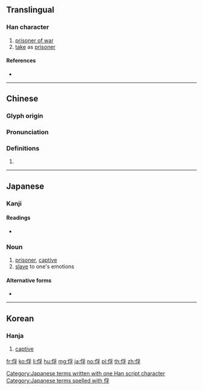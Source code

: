 {{character info/new}}
==Translingual==

===Han character===
{{Han char|rn=9|rad=人|as=07|sn=9|four=22247|canj=OBND|ids=⿰亻孚}}

# [[prisoner of war]]
# [[take]] as [[prisoner]]

====References====
* {{Han ref|kx=0105.120|dkj=00697|dj=0222.010|hdz=10164.020|uh=4FD8|ud=20440|bh=AB52|bd=43858}}

----

==Chinese==
{{zh-forms}}

===Glyph origin===
{{Han etym}}

===Pronunciation===
{{zh-pron
|m=fú
|c=fu1
|mc=y
|oc=y
|ma=
|cat=n,v
}}

===Definitions===
{{zh-hanzi}}

# {{rfdef|lang=zh}}

----

==Japanese==

===Kanji===
{{ja-kanji|grade=|rs=人07}}

====Readings====
* {{ja-readings|on=[[ふ]] (fu)|kun=[[とりこ]] (toriko)}}

===Noun===
{{ja-noun|とりこ}}

# [[prisoner]], [[captive]]
# [[slave]] to one's emotions

====Alternative forms====
* {{l|ja|虜}}

[[Category:Japanese terms written with one Han script character]]
[[Category:Japanese terms spelled with 俘]]

----

==Korean==

===Hanja===
{{ko-hanja|hangeul=부|rv=bu|mr=pu}}

# [[captive]]

[[fr:俘]]
[[ko:俘]]
[[li:俘]]
[[hu:俘]]
[[mg:俘]]
[[ja:俘]]
[[no:俘]]
[[pl:俘]]
[[th:俘]]
[[zh:俘]]
